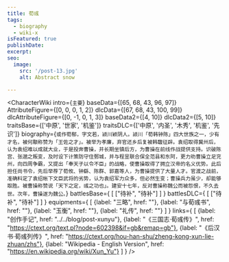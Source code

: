 ```yaml
---
title: 荀彧
tags:
  - biography
  - wiki-x
isFeatured: true
publishDate:
excerpt:
seo:
  image:
    src: '/post-13.jpg'
    alt: Abstract snow

---
```



<CharacterWiki
  intro={`主要`}
  baseData={[65, 68, 43, 96, 97]}
  AttributeFigure={[0, 0, 0, 1, 2]}
  dlcData={[67, 68, 43, 100, 99]}
  dlcAttributeFigure={[0, -1, 0, 1, 3]}
  baseData2={[4, 10]}
  dlcData2={[5, 10]}
  traitsBase={['中原', '世家', '机鉴']}
  traitsDLC={['中原', '内圣', '木秀', '机鉴', '先识']}
  biography={`或作荀郁，字文若，颍川颖阴人。颍川「荀韩钟陈」四大世族之一，少有才名，被何颙称赞为「王佐之才」。被举为孝廉，弃官还乡后复被韩馥征辟。袁绍取得冀州后，认为袁绍难以成就大业，于是投奔曹操，并长期坐镇后方，为曹操在前线作战提供支持。识破陈宫、张邈之叛变，及时设下计策防守住鄄城，并与程昱联合保全范县和东阿，更力劝曹操立足兖州，向四周争霸，又提出「奉天子以令不臣」的战略，使曹操取得了拥立汉帝的名义优势。此后担任尚书令，先后举荐了荀攸、钟繇、陈群、郭嘉等人，为曹操提供了大量人才。官渡之战前，准确料定了袁绍帐下文臣武将的劣势，认为袁绍军力众多，但必然生变；曹操兵力虽少，却能够取胜。被曹操称赞说「天下之定，彧之功也」。建安十七年，反对曹操称魏公而被怨恨，不久去世。次年，曹操遂为魏公。`}
  battlesBase={
    [
      ["待补", "待补"]
    ]
  }
  battlesDLC={
    [
      ["待补", "待补"]
    ]
  }
  equipments={
    [
      {label: "三略", href: ""},
      {label: "与荀彧书", href: ""},
      {label: "玉衡", href: ""},
      {label: "礼传", href: ""}
    ]
  }
  links={
    [
      {label: "创作手记", href: "../../blog/post-xunyu"},
      {label: "《三国志·荀彧传》", href: "https://ctext.org/text.pl?node=602398&if=gb&remap=gb"},
      {label: "《后汉书·荀彧列传》", href: "https://ctext.org/hou-han-shu/zheng-kong-xun-lie-zhuan/zhs"},
      {label: "Wikipedia - English Version", href: "https://en.wikipedia.org/wiki/Xun_Yu"}
    ]
  }
/>
